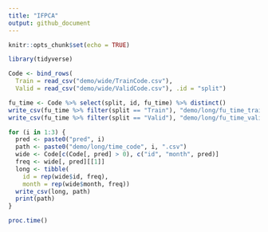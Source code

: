 ```yaml
---
title: "IFPCA"
output: github_document
---
```


```r
knitr::opts_chunk$set(echo = TRUE)
```

```r
library(tidyverse)
```

```r
Code <- bind_rows(
  Train = read_csv("demo/wide/TrainCode.csv"), 
  Valid = read_csv("demo/wide/ValidCode.csv"), .id = "split")
```

```r
fu_time <- Code %>% select(split, id, fu_time) %>% distinct()
write_csv(fu_time %>% filter(split == "Train"), "demo/long/fu_time_train.csv")
write_csv(fu_time %>% filter(split == "Valid"), "demo/long/fu_time_valid.csv")
```

```r
for (i in 1:3) {
  pred <- paste0("pred", i)
  path <- paste0("demo/long/time_code", i, ".csv")
  wide <- Code[c(Code[, pred] > 0), c("id", "month", pred)]
  freq <- wide[, pred][[1]]
  long <- tibble(
    id = rep(wide$id, freq),
    month = rep(wide$month, freq))
  write_csv(long, path)  
  print(path)  
}
```

```r
proc.time()
```
